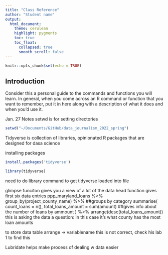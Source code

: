 ```yaml
---
title: "Class Reference"
author: "Student name"
output:
  html_document:
    theme: cerulean
    highlight: pygments
    toc: true
    toc_float:
      collapsed: true
      smooth_scroll: false
---
```


```r
knitr::opts_chunk$set(echo = TRUE)
```

## Introduction

Consider this a personal guide to the commands and functions you will learn. In general, when you come across an R command or function that you want to remember, put it in here along with a description of what it does and when you'd use it.

Jan. 27 Notes
setwd is for setting directories
```r
setwd("~/Documents/GitHub/data_journalism_2022_spring")
```

Tidyverse is collection of libraries, opinionated R packages that are designed for dasa science

installing packages 

```r
install.packages('tidyverse')
```
```r
library(tidyverse)
```
need to do library command to get tidyverse loaded into file

glimpse funciton gives you a view of a lot of the data
head function gives first six data entries
ppp_maryland_loans %>%
  group_by(project_county_name) %>% ##groups by category
  summarise(
    count_loans = n(),
    total_loans_amount = sum(amount) ##gives info about the number of loans by ammount
  ) %>%
  arrange(desc(total_loans_amount))
this is asking the data a question: in this case it's what county has the most loan amounts

to store data table
arrange -> variablename
  this is not correct, check his lab 1 to find this

Lubridate helps make process of dealing w data easier
  